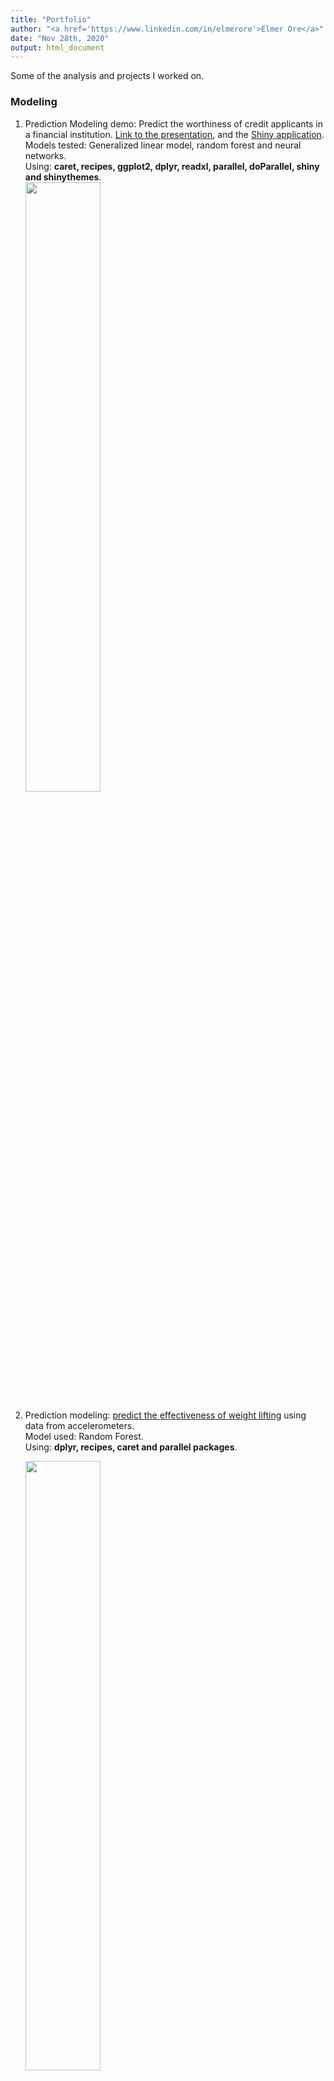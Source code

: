 ```yaml
---
title: "Portfolio"
author: "<a href='https://www.linkedin.com/in/elmerore'>Elmer Ore</a>"   
date: "Nov 28th, 2020"
output: html_document
---
```

<script src="https://ajax.googleapis.com/ajax/libs/jquery/1.12.2/jquery.min.js"></script>

<script>
    $(document).ready(function() {
      $(document.links).filter(function() {
      return this.hostname != window.location.hostname;
      }).attr('target', '_blank');
    })
</script>

Some of the analysis and projects I worked on. 

### Modeling

1. Prediction Modeling demo: Predict the worthiness of credit applicants in a financial institution.  [Link to the presentation](https://eorep.github.io/showcases/credit_score_presentation.html), and the [Shiny application](https://eore.shinyapps.io/credit_score_demo/).  <br />Models tested: Generalized linear model, random forest and neural networks. <br />Using: **caret, recipes, ggplot2, dplyr, readxl, parallel, doParallel, shiny and shinythemes**.  
![](images/form.png){#id .class width=50% height=50%}
1. Prediction modeling: [predict the effectiveness of weight lifting](https://eorep.github.io/practicalmachinelearning/) using data from accelerometers. <br />Model used: Random Forest. <br />Using: **dplyr, recipes, caret and parallel packages**.
    
    ![](images/weight_lifting.png){#id .class width=50% height=50%}
1. Regression analysis [comparing manual and automatic transmission over MPG performance](https://coursera-assessments.s3.amazonaws.com/assessments/1571708835934/97dd0ef7-d870-4ad2-ea56-8ca08278302e/Regression-models-project.pdf).  <br />Using **Akaike Information Criterion (AIC), Analysis of Variance (ANOVA) methods and Shapiro-Wilk test**. 

### Statistics

1. Hypothesis testing: adding statistical significance and confidence intervals to multiple A/B tests. <br />Using: **BigQuery, R and PowerBI**.
    
1. Statistical inference, describing the [exponential distribution and its relationship with the Central Limit Theorem](https://coursera-assessments.s3.amazonaws.com/assessments/1564248532650/aa651d9e-14b0-40d6-adf4-5b8da5679d0b/Inference-project-1-simulation.pdf).
    
1. Hypothesis testing, [inferential analysis using the ToothGrowth dataset](https://coursera-assessments.s3.amazonaws.com/assessments/1564248549650/c70af9b2-8a97-4aaa-c4f0-d04912a80c53/Inference-project-2-inferential-analysis.pdf).

### Data Analysis

1. Descriptive analysis of the storms recorded by the U.S. National Oceanic and Atmospheric Administration’s (NOAA) from 1950 to 2011. [Report and source code of the analysis done.](https://rpubs.com/eore/coursera-reproducible-research-project2) <br />Tools: **dplyr, ggplot2, maps**. 
    ![](images/flood.png){#id .class width=80% height=80%}
1. Locations where [pedestrians can walk on the streets of Montreal](https://eorep.github.io/showcases/montreal_pedestrian_streets.html) with an interactive map using an open dataset from the city of Montreal. <br />Using **Leaflet**

    ![](images/map.png){#id .class width=50% height=50%}

### Visualization
1. Introductory [stock analysis for Top Food & Beverage companies](https://eorep.github.io/showcases/stock_analytics_food_companies.html) <br />Using **R Markdown and Plotly**.

    ![](images/stocks.png){#id .class width=50% height=50%}

### Others

1. Data manipulation and visualization of a [personal activity monitoring device](https://github.com/eorep/RepData_PeerAssessment1/blob/master/PA1_template.md). <br />Using **dplyr and ggplot2**.

    ![](images/steps.png){#id .class width=50% height=50%}



